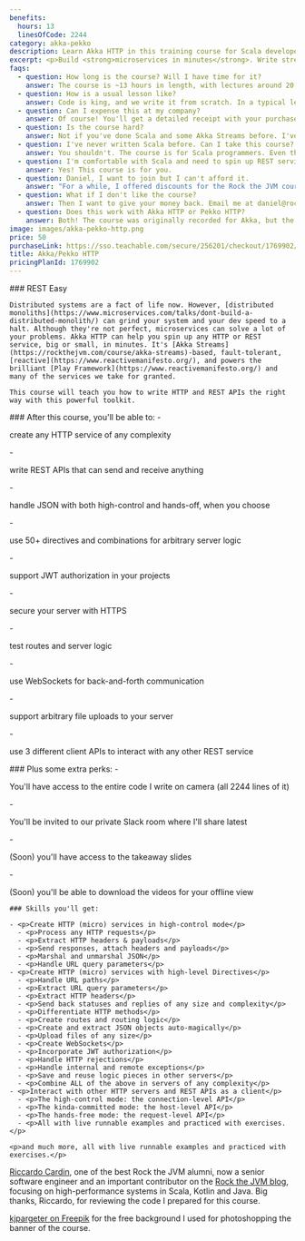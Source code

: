 ```yaml
---
benefits:
  hours: 13
  linesOfCode: 2244
category: akka-pekko
description: Learn Akka HTTP in this training course for Scala developers. Write reactive, stream-based microservices, REST APIs and backends.
excerpt: <p>Build <strong>microservices in minutes</strong>. Write stream-based REST APIs, backends and microservices, send and receive JSON auto-magically, all with a powerful server DSL.</p>
faqs:
  - question: How long is the course? Will I have time for it?
    answer: The course is ~13 hours in length, with lectures around 20 minutes each. I recommend at least 1 hour of focused learning at one time.
  - question: How is a usual lesson like?
    answer: Code is king, and we write it from scratch. In a typical lesson I'll explain some concepts, either briefly on a diagram or directly in the code. We then run live examples, and usually I'll finish the lesson with some exercises, which I then solve on camera after you've tried them yourself.
  - question: Can I expense this at my company?
    answer: Of course! You'll get a detailed receipt with your purchase, including VAT (if applicable to you), which you can take to your employer to reimburse. Most (wise) companies will reimburse courses like this.
  - question: Is the course hard?
    answer: Not if you've done Scala and some Akka Streams before. I've designed the course to give you a challenge, but not too much that it becomes frustrating. In case you struggle with something, we have a whole group on Slack for discussions, and I'm responsive.
  - question: I've never written Scala before. Can I take this course?
    answer: You shouldn't. The course is for Scala programmers. Even though we do a bit of a recap at the beginning of the course to make sure we're all on the same page, that part is not enough to give you confident skills with Scala if you've never seen it before.
  - question: I'm comfortable with Scala and need to spin up REST services easily. Should I take this course?
    answer: Yes! This course is for you.
  - question: Daniel, I want to join but I can't afford it.
    answer: "For a while, I offered discounts for the Rock the JVM courses to whomever needed them. But then I looked at the stats: almost nobody who took them actually completed any course. The full-price students were 3x as likely to complete the course. So I'm not offering discounts anymore. This course will pay off if you commit. "
  - question: What if I don't like the course?
    answer: Then I want to give your money back. Email me at daniel@rockthejvm.com with your receipt, and I will refund you. Less than 1% of the Rock the JVM students have refunded a course, and the refund took less than 72 hours.
  - question: Does this work with Akka HTTP or Pekko HTTP?
    answer: Both! The course was originally recorded for Akka, but the code is almost identical for Pekko and I give detailed instructions for the (minimal) differences.
image: images/akka-pekko-http.png
price: 50
purchaseLink: https://sso.teachable.com/secure/256201/checkout/1769902/akka-http
title: Akka/Pekko HTTP
pricingPlanId: 1769902
---
```



<CourseLayout>
  <Fragment slot="goal">
    ### REST Easy

    Distributed systems are a fact of life now. However, [distributed monoliths](https://www.microservices.com/talks/dont-build-a-distributed-monolith/) can grind your system and your dev speed to a halt. Although they're not perfect, microservices can solve a lot of your problems. Akka HTTP can help you spin up any HTTP or REST service, big or small, in minutes. It's [Akka Streams](https://rockthejvm.com/course/akka-streams)-based, fault-tolerant, [reactive](https://www.reactivemanifesto.org/), and powers the brilliant [Play Framework](https://www.reactivemanifesto.org/) and many of the services we take for granted.

    This course will teach you how to write HTTP and REST APIs the right way with this powerful toolkit.

  </Fragment>
  <Fragment slot="question">
    ### After this course, you'll be able to:
    - <p>create any HTTP service of any complexity</p>
    - <p>write REST APIs that can send and receive anything</p>
    - <p>handle JSON with both high-control and hands-off, when you choose</p>
    - <p>use 50+ directives and combinations for arbitrary server logic</p>
    - <p>support JWT authorization in your projects</p>
    - <p>secure your server with HTTPS</p>
    - <p>test routes and server logic</p>
    - <p>use WebSockets for back-and-forth communication</p>
    - <p>support arbitrary file uploads to your server</p>
    - <p>use 3 different client APIs to interact with any other REST service</p>

  </Fragment>
  <Fragment slot="skills">
    ### Plus some extra perks:
    - <p>You'll have access to the entire code I write on camera (all 2244 lines of it)</p>
    - <p>You'll be invited to our private Slack room where I'll share latest</p>
    - <p>(Soon) you'll have access to the takeaway slides</p>
    - <p>(Soon) you'll be able to download the videos for your offline view</p>

    ### Skills you'll get:

    - <p>Create HTTP (micro) services in high-control mode</p>
      - <p>Process any HTTP requests</p>
      - <p>Extract HTTP headers & payloads</p>
      - <p>Send responses, attach headers and payloads</p>
      - <p>Marshal and unmarshal JSON</p>
      - <p>Handle URL query parameters</p>
    - <p>Create HTTP (micro) services with high-level Directives</p>
      - <p>Handle URL paths</p>
      - <p>Extract URL query parameters</p>
      - <p>Extract HTTP headers</p>
      - <p>Send back statuses and replies of any size and complexity</p>
      - <p>Differentiate HTTP methods</p>
      - <p>Create routes and routing logic</p>
      - <p>Create and extract JSON objects auto-magically</p>
      - <p>Upload files of any size</p>
      - <p>Create WebSockets</p>
      - <p>Incorporate JWT authorization</p>
      - <p>Handle HTTP rejections</p>
      - <p>Handle internal and remote exceptions</p>
      - <p>Save and reuse logic pieces in other servers</p>
      - <p>Combine ALL of the above in servers of any complexity</p>
    - <p>Interact with other HTTP servers and REST APIs as a client</p>
      - <p>The high-control mode: the connection-level API</p>
      - <p>The kinda-committed mode: the host-level API</p>
      - <p>The hands-free mode: the request-level API</p>
      - <p>All with live runnable examples and practiced with exercises.</p>

    <p>and much more, all with live runnable examples and practiced with exercises.</p>

  </Fragment>
  <Fragment slot="thanks">
    <p><a href="https://www.linkedin.com/in/riccardocardin/">Riccardo Cardin</a>, one of the best Rock the JVM alumni, now a senior software engineer and an important contributor on the <a href="/articles">Rock the JVM blog</a>, focusing on high-performance systems in Scala, Kotlin and Java. Big thanks, Riccardo, for reviewing the code I prepared for this course.</p>
    <p><a href="https://www.freepik.com/free-photo/3d-render-spotlights-grunge-brick-wall_1202914.htm">kjpargeter on Freepik</a> for the free background I used for photoshopping the banner of the course.</p>

  </Fragment>
</CourseLayout>
